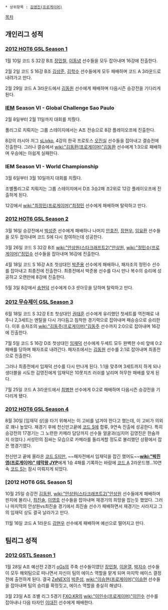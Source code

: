  * 상위항목 : [[김영진(프로게이머)]]

[[목차]]

== 개인리그 성적 ==
=== [[2012 HOT6 GSL Season 1]] ===
1월 10일 코드 S 32강 B조 [[장민철]], [[이동녕]] 선수들을 모두 잡아내며 16강에 진출한다.

2월 2일 코드 S 16강 B조 [[김상준]], [[김학수]] 선수들에게 모두 패배하며 코드 A 3라운드로 내려가고 만다.

2월 29일 코드 A 3라운드에서 [[김동원]] 선수에게 패배하며 다음시즌 승강전을 기다리게 된다.
=== [[IEM]] Season VI - Global Challenge Sao Paulo ===
2월 8일부터 2월 11일까지 대회를 치뤘다.

풀리그로 치뤄지는 그룹 스테이지에서는 A조 전승으로 8강 플레이오프에 진출한다.

8강의 러시아 저그 [[sLivko]], 4강의 한국 프로토스 [[오진실]] 선수들을 잡아내고 결승전에 진출한다. 그러나 결승에서 [[wiki:"김동환(프로게이머)"김동환]] 선수에게 1:3으로 패배하며 우승에는 아쉽게 실패한다.
=== IEM Season VI - World Championship ===
3월 6일부터 3월 10일까지 대회를 치뤘다.

조별풀리그로 치뤄지는 그룹 스테이지에서 D조 3승2패 조2위로 12강 플레이오프에 진출하게 된다.

12강에서 [[wiki:"최정민(프로게이머)"최정민]] 선수에게 패배하며 탈락하고 만다.
=== [[2012 HOT6 GSL Season 2]] ===
3월 16일 승강전에서 [[박성준]] 선수에게 패배하나 나머지 [[안호진]], [[장현우]], [[임요환]] 선수들을 모두 잡아내며 코드 S에 다시 참여하는데 성공한다.

3월 26일 코드 S 32강 B조 [[wiki:"안상원(스타크래프트2)"안상원]], [[wiki:"정민수(프로게이머)"정민수]] 선수들을 잡아내며 16강에 진출한다.

4월 18일 코드 S 16강 A조 첫상대인 [[박준용]] 선수에게 패배하나, 패자조의 정민수 선수를 잡아내고 최종전에 진출한다. 최종전에서 박준용 선수를 다시 만나 복수의 승리에 성공하고 오랜만에 8강에 진출한다.

5월 3일 8강에서 [[송현덕]] 선수에게 0:3 셧아웃을 당하며 탈락하고 만다.
=== [[2012 무슈제이 GSL Season 3]] ===
6월 18일 코드 S 32강 E조 첫상대인 [[권태훈]] 선수에게 유리했던 첫세트를 역전패로 내주나 2,3세트는 멘탈을 다시 가다듬고 침착한 경기력으로 잡아내며 패승승으로 승리한다. 이후 승자조의 [[wiki:"김동주(프로게이머)"김동주]] 선수까지 2:0으로 잡아내며 16강에 진출한다.

7월 5일 코드 S 16강 D조 첫상대인 [[임재덕]] 선수에게 두세트 모두 완벽한 수비 앞에 0:2 패배를 당하며 패자조로 내려간다. 패자조에서는 [[김동원]] 선수를 2:1로 잡아내며 최종전으로 진출한다.

그러나 최종전에서 임재덕 선수를 다시 만나게 된다. 1:1을 맞추며 3세트까지 하게 되나 생더블을 시도한 김영진에게 임재덕은 10못치즈 러쉬를 날리며 허무한 패배를 맞게 된다.

7월 25일 코드 A 3라운드에서 [[최병현]] 선수에게 0:2로 패배하며 다음시즌 승강전을 기다리게 됐다.
===  [[2012 HOT6 GSL Season 4]] ===
8월 30일 [임재덕 상]을 타기 위해서는 이 고비를 넘겨야 한다고 했는데, 이 고비가 의외로 꽤나 높았다. 재경기 후에 천신만고끝에 [[코드 S]]에 합류, 9연속 진출에 성공한다. 특히 승강전의 17경기는 그 노련한 카메라 담당까지 선수들 얼굴과(심지어 김영진은 한숨까지 쉬었다.) 서성민의 짐싸는 모습으로 카메라를 돌리게할 정도로 불리했던 상황에서 잡은 명경기였다.

천신만고 끝에 올라온 [[코드 S]]지만, ~~패자전에서 임재덕을 잡긴 했어도~~'''[[wiki:"박진영(프로게이머)" 테막왕 JYP]]'''에게 1승 4패를 기록하는 바람에 [[코드 A]] 2라운드행...10연속 [[코드 S]]는 잠시 미뤄지게 되었다.
=== [2012 HOT6 GSL Season 5] ===
10월 25일 승강전 [[김동원]], [[wiki:"안상원(스타크래프트2)"안상원]] 선수들에게 패배하며 핀치에 몰리나, [[최진솔]], [[이영호]] 선수들을 잡아내며 재경기의 희망을 잡는듯 했었다. 그러나 마지막의 안상원vs최진솔 경기에서 최진솔 선수가 패배하면서 재경기는 사라지고 그의 임재덕 상도 결국 날라가고 만다.

11월 16일 코드 A 1라운드 [[강현우]] 선수에게 패배하며 예선으로 떨어지고 만다.
== 팀리그 성적 ==
=== [[2012 GSTL Season 1]] ===
1월 28일 A조 예선전 2경기 [[oGs]]의 주축 선수들이였던 [[장민철]], [[이윤열]], [[박지수]] 선수들이 모두 해외팀으로 떠나면서 자신이 팀의 에이스 역할을 맡게 되며 마지막 에이스 결정전에 출전하게 된다. 결국 [[ZeNEX]]의 [[박준성]], [[wiki:"이승현(프로게이머)"이승현]] 선수들을 잡아내며 팀의 승리를 확정짓고, 에이스 역할을 충실히 해냈다.

3월 23일 A조 조별 리그 5경기 [[FXO.KR]]의 [[wiki:"이인수(프로게이머)"이인수]] 선수를 잡아내나 다음 타자인 [[이대진]] 선수에게 패배한다.
